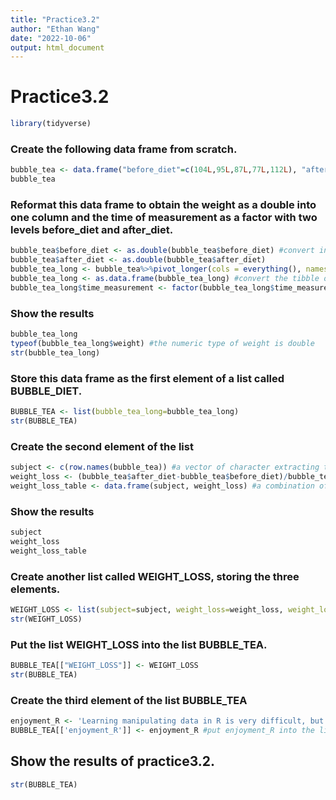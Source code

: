 ```yaml
---
title: "Practice3.2"
author: "Ethan Wang"
date: "2022-10-06"
output: html_document
---
```

# Practice3.2

```r

library(tidyverse)
```
### Create the following data frame from scratch.
```r

bubble_tea <- data.frame("before_diet"=c(104L,95L,87L,77L,112L), "after_diet"=c(96L,91L,81L,75L,118L), row.names = c("subject_1", "subject_2", "subject_3", "subject_4", "subject_5"))
bubble_tea
```
### Reformat this data frame to obtain the weight as a double into one column and the time of measurement as a factor with two levels before_diet and after_diet.
```r

bubble_tea$before_diet <- as.double(bubble_tea$before_diet) #convert integer to double
bubble_tea$after_diet <- as.double(bubble_tea$after_diet)
bubble_tea_long <- bubble_tea%>%pivot_longer(cols = everything(), names_to = "time_measurement", values_to = "weight") #reformat the data frame to obtain the weight into one column
bubble_tea_long <- as.data.frame(bubble_tea_long) #convert the tibble object to data frame
bubble_tea_long$time_measurement <- factor(bubble_tea_long$time_measurement, levels=c('before_diet','after_diet')) #convert time of measurement as factor with two levels
```
### Show the results 
```r

bubble_tea_long
typeof(bubble_tea_long$weight) #the numeric type of weight is double
str(bubble_tea_long)
```
### Store this data frame as the first element of a list called BUBBLE_DIET.
```r

BUBBLE_TEA <- list(bubble_tea_long=bubble_tea_long)
str(BUBBLE_TEA)
```
### Create the second element of the list
```r

subject <- c(row.names(bubble_tea)) #a vector of character extracting the row names of the table previously created
weight_loss <- (bubble_tea$after_diet-bubble_tea$before_diet)/bubble_tea$before_diet*100 # a numeric vector (double) indicating the weight loss (in %) of each subject 
weight_loss_table <- data.frame(subject, weight_loss) #a combination of these two elements in a table with two columns: subject and weight_loss
```
### Show the results
```r

subject
weight_loss
weight_loss_table
```
### Create another list called WEIGHT_LOSS, storing the three elements.
```r

WEIGHT_LOSS <- list(subject=subject, weight_loss=weight_loss, weight_loss_table=weight_loss_table) #create another list
str(WEIGHT_LOSS)
```
### Put the list WEIGHT_LOSS into the list BUBBLE_TEA.
```r

BUBBLE_TEA[["WEIGHT_LOSS"]] <- WEIGHT_LOSS
str(BUBBLE_TEA)
```
### Create the third element of the list BUBBLE_TEA
```r

enjoyment_R <- 'Learning manipulating data in R is very difficult, but I enjoy the process.' #how much I enjoy manipulating data in R
BUBBLE_TEA[['enjoyment_R']] <- enjoyment_R #put enjoyment_R into the list BUBBLE_TEA 
```
## Show the results of practice3.2.
```r

str(BUBBLE_TEA)
```